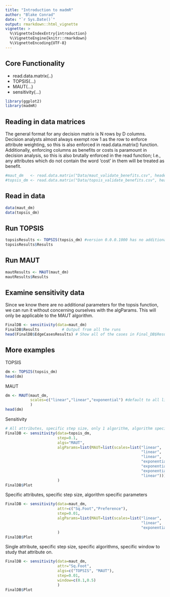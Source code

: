 ```yaml
---
title: "Introduction to madmR"
author: "Blake Conrad"
date: "`r Sys.Date()`"
output: rmarkdown::html_vignette
vignette: >
  %\VignetteIndexEntry{introduction}
  %\VignetteEngine{knitr::rmarkdown}
  %\VignetteEncoding{UTF-8}
---
```



<h2>Core Functionality</h2>
<ul>
  <li>read.data.matrix(..)</li>
  <li>TOPSIS(...)</li>
  <li>MAUT(...)</li>
  <li>sensitivity(...)</li>
</ul>
```r
library(ggplot2)
library(madmR)
```

<h2> Reading in data matrices </h2>
<p>The general format for any decision matrix is N rows by D columns. Decision analysts almost always exempt row 1 as the row to enforce attribute weighting, so this is also enforced in  read.data.matrix() function. Additionally, enforcing columns as benefits or costs is paramount in decision analysis, so this is also brutally enforced in the read function; I.e., any attributes which do not contain the word 'cost' in them will be treated as benefit.</p>
```r
#maut_dm   <- read.data.matrix("Data/maut_validate_benefits.csv", header=TRUE)
#topsis_dm <- read.data.matrix("Data/topsis_validate_benefits.csv", header=TRUE)
```

<h2> Read in data </h2>
```r
data(maut_dm)
data(topsis_dm)
```

<h2> Run TOPSIS </h2>
```r
topsisResults <- TOPSIS(topsis_dm) #version 0.0.0.1000 has no additional parameters
topsisResults$Results
```

<h2> Run MAUT </h2>
```r
mautResults <- MAUT(maut_dm)
mautResults$Results
```

<h2> Examine sensitivity data </h2>
<p> Since we know there are no additional parameters for the topsis function, we can run it without concerning ourselves with the algParams. This will only be applicable to the MAUT algorithm. </p>
```r
FinalDB <- sensitivity(data=maut_dm)
FinalDB$Results          # Output from all the runs
head(FinalDB$EdgeCasesResults) # Show all of the cases in Final_DB$Results which rank changed
```

<h2> More examples </h2> 
<p> TOPSIS </p>
```r
dm <- TOPSIS(topsis_dm)
head(dm)
```
<p> MAUT </p>
```r
dm <- MAUT(maut_dm, 
           scales=c("linear","linear","exponential") #default to all linear
           )
head(dm)
```
<p> Sensitivity </p>
```r
# All attributes, specific step size, only 1 algorithm, algorithm specified parameters
FinalDB <- sensitivity(data=topsis_dm,
                       step=0.1,
                       algs="MAUT",
                       algParams=list(MAUT=list(scales=list("linear",
                                                            "linear",
                                                            "linear",
                                                            "exponential",
                                                            "exponential",
                                                            "exponential",
                                                            "linear")))
                       )
FinalDB$Plot
```

<p> Specific attributes, specific step size, algorithm specific parameters </p>
```r
FinalDB <- sensitivity(data=maut_dm,
                       attr=c("Sq.Foot","Preference"),
                       step=0.01,
                       algParams=list(MAUT=list(scales=list("linear",
                                                            "linear",
                                                            "exponential")))
                       )
FinalDB$Plot
```

<p> Single attribute, specific step size, specific algorithms, specific window to study that attribute on. </p>
```r
FinalDB <- sensitivity(data=maut_dm,
                       attr="Sq.Foot",
                       algs=c("TOPSIS", "MAUT"),
                       step=0.01,
                       window=c(0.1,0.5)
                       )
FinalDB$Plot
```

